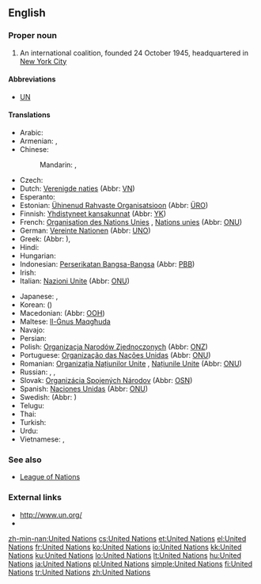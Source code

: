 ==English==
{{wikipedia}}

===Proper noun===
{{en-proper noun}}

# An international coalition, founded 24 October 1945, headquartered in [[w:New York City|New York City]]

====Abbreviations====
* [[UN]]

====Translations====
{{trans-top|international coalition}}
* Arabic: {{t|ar|الأمم المتحدة|f|p|tr=al-ʾumam al-muttaḥida}}
* Armenian: {{t-|hy|Միավորված ազգերի կազմակերպություն|tr=Miavorvaç azgeri kazmakerput’yun}}, {{t|hy|ՄԱԿ|tr=MAK|sc=Armn}}
* Chinese:
*: Mandarin: {{t-|cmn|聯合國|sc=Hani}},  {{t-|cmn|联合国|tr=Liánhéguó|sc=Hani}}
* Czech: {{t|cs|Organizace spojených národů|f}}
* Dutch: [[Verenigde naties]] {{f|p}} (Abbr: [[VN]])
* Esperanto: {{t|eo|Unuiĝintaj Nacioj}}
* Estonian: [[Ühinenud Rahvaste Organisatsioon]] (Abbr: [[ÜRO]])
* Finnish: [[Yhdistyneet kansakunnat]] (Abbr: [[YK]])
* French: [[Organisation des Nations Unies]] {{f}}, [[Nations unies]] {{f|p}} (Abbr: [[ONU]])
* German: [[Vereinte Nationen]] {{f|p}} (Abbr: [[UNO]])
* Greek: {{t|el|Οργανισμός Ηνωμένων Εθνών|m|tr=Organismós Inoménon Ethnón}} (Abbr: {{t|el|ΟΗΕ|m|tr=OIE}}), {{qualifier|rare}} {{t|el|Ηνωμένα Έθνη|n|p|tr=Inoména Éthni}}
* Hindi: {{t|hi|संयुक्त राष्ट्र|tr=sanyukta rāṣṭra|xs=Hindi}}
* Hungarian: {{t+|hu|Egyesült Nemzetek Szervezete}}
* Indonesian: [[Perserikatan Bangsa-Bangsa]] (Abbr: [[PBB]])
* Irish: {{t|ga|Náisiúin Aontaithe|m|p}}
* Italian: [[Nazioni Unite]] {{f|p}} (Abbr: [[ONU#Italian|ONU]])
{{trans-mid}}
* Japanese: {{t+|ja|国際連合|tr=こくさいれんごう, Kokusai-rengō}},  {{t+|ja|国連|tr=こくれん, Kokuren}}
* Korean: {{t|ko|국제 연합|tr=Gukje Yeonhap|sc=Hang}} ({{t|ko|國際聯合|sc=Hani}})
* Macedonian: {{t|mk|Организација на Обединетите Нации|tr=Organizácija na Obedinétite Nácii}} (Abbr: [[ООН]])
* Maltese: [[Il-Ġnus Maqgħuda]]
* Navajo: {{tø|nv|Nahasdzáán Bikáaʼgi Kéyah Naaznilgo Ałhidadiidzooígíí}}
* Persian: {{t|fa|سازمان ملل متّحد|tr=sāzmāne melale mottahed|xs=Persian}}
* Polish: [[Organizacja Narodów Zjednoczonych]] {{f}} (Abbr: [[ONZ]])
* Portuguese: [[Organização das Nações Unidas]] {{f}} (Abbr: [[ONU]])
* Romanian: [[Organizația Națiunilor Unite]] {{f}}, [[Națiunile Unite]] {{f|p}} {{f}} (Abbr: [[ONU]])
* Russian: {{t-|ru|Объединённые Нации|f|p|tr=Ob"jedinjónnyje Nácii}},  {{t+|ru|Организация Объединённых Наций|f|tr=Organizácija Ob"jedinjónnyx Nácij}},  {{t+|ru|ООН|f|tr=oón}}
* Slovak: [[Organizácia Spojených Národov]] {{f}} (Abbr: [[OSN]])
* Spanish: [[Naciones Unidas]] {{f|p}} (Abbr: [[ONU]])
* Swedish: {{t|sv|Förenta nationerna|c|p}} (Abbr: {{t|sv|FN}})
* Telugu: {{t+|te|ఐక్యరాజ్యసమితి}}
* Thai: {{t|th|สหประชาชาติ|tr=sà-hà- bprà-chaa châat}}
* Turkish: {{t+|tr|Birleşmiş Milletler}}
* Urdu: {{t|ur|اقوام متحدہ|xs=Urdu}}
* Vietnamese: {{t+|vi|Liên Hiệp Quốc|xs=Vietnamese}},  {{t|vi|LHQ|xs=Vietnamese}}
{{trans-bottom}}

===See also===
* [[League of Nations]]

===External links===
* [http://www.un.org/ http://www.un.org/]
* {{pedialite}}

[[zh-min-nan:United Nations]]
[[cs:United Nations]]
[[et:United Nations]]
[[el:United Nations]]
[[fr:United Nations]]
[[ko:United Nations]]
[[io:United Nations]]
[[kk:United Nations]]
[[ku:United Nations]]
[[lo:United Nations]]
[[lt:United Nations]]
[[hu:United Nations]]
[[ja:United Nations]]
[[pl:United Nations]]
[[simple:United Nations]]
[[fi:United Nations]]
[[tr:United Nations]]
[[zh:United Nations]]